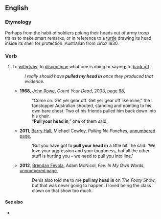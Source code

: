 ==English==

===Etymology===
Perhaps from the habit of soldiers poking their heads out of army troop trains to make smart remarks, or in reference to a [[turtle]] drawing its head inside its shell for protection. Australian from ''circa'' 1930.

===Verb===
{{en-verb|pulls one's head in|pulling one's head in|pulled one's head in|pulled one's head in}}

# {{lb|en|figurative|Australia|New Zealand}} To [[withdraw]]; to [[discontinue]] what one is doing or saying; to [[back off]].
#: ''I really should have '''pulled my head in''' once they produced that evidence.''
#* '''1968''', [[w:John Rowe (author)|John Rowe]], ''Count Your Dead'', 2003, [http://books.google.com.au/books?id=7ZpXKgBoTlIC&pg=PA68&dq=%22pull|pulls|pulled|pulling+my|your|their+head|heads+in%22+-intitle:%22puggled|puggling%22+-inauthor:%22%22&hl=en&sa=X&ei=HBfxT5aWE-bUmAWSo-i-DQ&redir_esc=y#v=onepage&q=%22pull|pulls|pulled|pulling%20my|your|their%20head|heads%20in%22%20-intitle%3A%22puggled|puggling%22%20-inauthor%3A%22%22&f=false page 68],
#*: “Come on. Get yer gear off. Get yer gear off like mine,” the fanstopper Australian shouted, standing and pointing to his own bare chest. Two of his friends pulled him back down into his chair.
#*: “'''Pull your head in''',” one of them said.
#* '''2011''', [[w:Barry Hall|Barry Hall]], Michael Cowley, ''Pulling No Punches'', [http://books.google.com.au/books?id=-g1Rm1HpBjYC&pg=PT34&dq=%22pull|pulls|pulled|pulling+my|your|their+head|heads+in%22+-intitle:%22puggled|puggling%22+-inauthor:%22%22&hl=en&sa=X&ei=HBfxT5aWE-bUmAWSo-i-DQ&redir_esc=y#v=onepage&q=%22pull|pulls|pulled|pulling%20my|your|their%20head|heads%20in%22%20-intitle%3A%22puggled|puggling%22%20-inauthor%3A%22%22&f=false unnumbered page],
#*: ‘But you have got to '''pull your head in''' a little bit,’ he said. ‘We love your aggression and your toughness, but all the other stuff is hurting you – we need to pull you into line.’
#* '''2012''', [[w:Brendan Fevola|Brendan Fevola]], Adam McNicol, ''Fev: In My Own Words'', [http://books.google.com.au/books?id=U2weGKHjqlsC&pg=PT109&dq=%22pull|pulls|pulled|pulling+my|your|their+head|heads+in%22+-intitle:%22puggled|puggling%22+-inauthor:%22%22&hl=en&sa=X&ei=HBfxT5aWE-bUmAWSo-i-DQ&redir_esc=y#v=onepage&q=%22pull|pulls|pulled|pulling%20my|your|their%20head|heads%20in%22%20-intitle%3A%22puggled|puggling%22%20-inauthor%3A%22%22&f=false unnumbered page],
#*: Denis also told me to me '''pull my head in''' on ''The Footy Show'', but that was never going to happen. I loved being the class clown on that show too much.

====See also====
* {{l|en|stick one's neck out}}